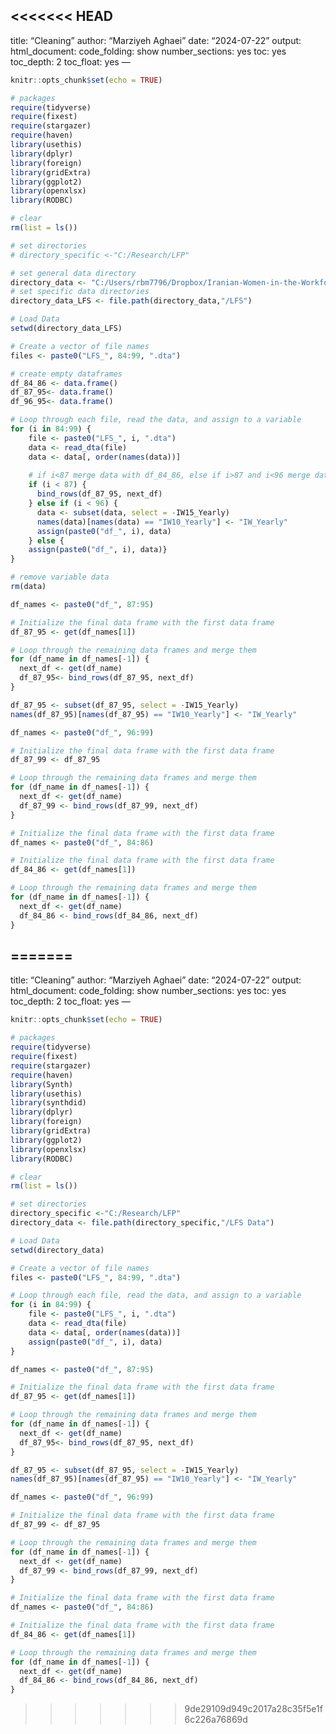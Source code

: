 <<<<<<< HEAD
---
title: "Cleaning"
author: "Marziyeh Aghaei"
date: "2024-07-22"
output:
  html_document: 
    code_folding: show
    number_sections: yes
    toc: yes
    toc_depth: 2
    toc_float: yes
---
```{r setup, include = FALSE}
knitr::opts_chunk$set(echo = TRUE)
```


```{r,message = FALSE}
# packages
require(tidyverse)
require(fixest)
require(stargazer)
require(haven)
library(usethis)
library(dplyr)
library(foreign)
library(gridExtra)
library(ggplot2)
library(openxlsx)
library(RODBC)

# clear
rm(list = ls())

# set directories
# directory_specific <-"C:/Research/LFP"

# set general data directory
directory_data <- "C:/Users/rbm7796/Dropbox/Iranian-Women-in-the-Workforce/Data"
# set specific data directories
directory_data_LFS <- file.path(directory_data,"/LFS")
```
```{r}
# Load Data
setwd(directory_data_LFS)

# Create a vector of file names
files <- paste0("LFS_", 84:99, ".dta")

# create empty dataframes
df_84_86 <- data.frame()
df_87_95<- data.frame()
df_96_95<- data.frame()

# Loop through each file, read the data, and assign to a variable
for (i in 84:99) {
    file <- paste0("LFS_", i, ".dta")
    data <- read_dta(file)
    data <- data[, order(names(data))]
    
    # if i<87 merge data with df_84_86, else if i>87 and i<96 merge data with df_87_95, else merge data with df_96_99
    if (i < 87) {
      bind_rows(df_87_95, next_df)
    } else if (i < 96) {
      data <- subset(data, select = -IW15_Yearly)
      names(data)[names(data) == "IW10_Yearly"] <- "IW_Yearly"
      assign(paste0("df_", i), data)
    } else {
    assign(paste0("df_", i), data)}
}

# remove variable data
rm(data)
```
```{r}
df_names <- paste0("df_", 87:95)

# Initialize the final data frame with the first data frame
df_87_95 <- get(df_names[1])

# Loop through the remaining data frames and merge them
for (df_name in df_names[-1]) {
  next_df <- get(df_name)
  df_87_95<- bind_rows(df_87_95, next_df)
}

df_87_95 <- subset(df_87_95, select = -IW15_Yearly)
names(df_87_95)[names(df_87_95) == "IW10_Yearly"] <- "IW_Yearly"

df_names <- paste0("df_", 96:99)

# Initialize the final data frame with the first data frame
df_87_99 <- df_87_95

# Loop through the remaining data frames and merge them
for (df_name in df_names[-1]) {
  next_df <- get(df_name)
  df_87_99 <- bind_rows(df_87_99, next_df)
}

```
```{r}
# Initialize the final data frame with the first data frame
df_names <- paste0("df_", 84:86)

# Initialize the final data frame with the first data frame
df_84_86 <- get(df_names[1])

# Loop through the remaining data frames and merge them
for (df_name in df_names[-1]) {
  next_df <- get(df_name)
  df_84_86 <- bind_rows(df_84_86, next_df)
}
```




=======
---
title: "Cleaning"
author: "Marziyeh Aghaei"
date: "2024-07-22"
output:
  html_document: 
    code_folding: show
    number_sections: yes
    toc: yes
    toc_depth: 2
    toc_float: yes
---
```{r setup, include = FALSE}
knitr::opts_chunk$set(echo = TRUE)
```


```{r,message = FALSE}
# packages
require(tidyverse)
require(fixest)
require(stargazer)
require(haven)
library(Synth)
library(usethis)
library(synthdid)
library(dplyr)
library(foreign)
library(gridExtra)
library(ggplot2)
library(openxlsx)
library(RODBC)

# clear
rm(list = ls())

# set directories
directory_specific <-"C:/Research/LFP"
directory_data <- file.path(directory_specific,"/LFS Data")

```
```{r}
# Load Data
setwd(directory_data)

# Create a vector of file names
files <- paste0("LFS_", 84:99, ".dta")

# Loop through each file, read the data, and assign to a variable
for (i in 84:99) {
    file <- paste0("LFS_", i, ".dta")
    data <- read_dta(file)
    data <- data[, order(names(data))]
    assign(paste0("df_", i), data)
}

```
```{r}
df_names <- paste0("df_", 87:95)

# Initialize the final data frame with the first data frame
df_87_95 <- get(df_names[1])

# Loop through the remaining data frames and merge them
for (df_name in df_names[-1]) {
  next_df <- get(df_name)
  df_87_95<- bind_rows(df_87_95, next_df)
}

df_87_95 <- subset(df_87_95, select = -IW15_Yearly)
names(df_87_95)[names(df_87_95) == "IW10_Yearly"] <- "IW_Yearly"

df_names <- paste0("df_", 96:99)

# Initialize the final data frame with the first data frame
df_87_99 <- df_87_95

# Loop through the remaining data frames and merge them
for (df_name in df_names[-1]) {
  next_df <- get(df_name)
  df_87_99 <- bind_rows(df_87_99, next_df)
}

```
```{r}
# Initialize the final data frame with the first data frame
df_names <- paste0("df_", 84:86)

# Initialize the final data frame with the first data frame
df_84_86 <- get(df_names[1])

# Loop through the remaining data frames and merge them
for (df_name in df_names[-1]) {
  next_df <- get(df_name)
  df_84_86 <- bind_rows(df_84_86, next_df)
}
```




>>>>>>> 9de29109d949c2017a28c35f5e1f6c226a76869d
